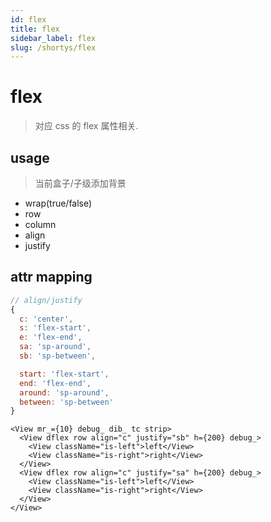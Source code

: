 ```yaml
---
id: flex
title: flex
sidebar_label: flex
slug: /shortys/flex
---
```


# flex

> 对应 css 的 flex 属性相关.

## usage

> 当前盒子/子级添加背景

- wrap(true/false)
- row
- column
- align
- justify


## attr mapping

```js
// align/justify
{
  c: 'center',
  s: 'flex-start',
  e: 'flex-end',
  sa: 'sp-around',
  sb: 'sp-between',

  start: 'flex-start',
  end: 'flex-end',
  around: 'sp-around',
  between: 'sp-between'
}
```

```tsx live
<View mr_={10} debug_ dib_ tc strip>
  <View dflex row align="c" justify="sb" h={200} debug_>
    <View className="is-left">left</View>
    <View className="is-right">right</View>
  </View>
  <View dflex row align="c" justify="sa" h={200} debug_>
    <View className="is-left">left</View>
    <View className="is-right">right</View>
  </View>
</View>
```
